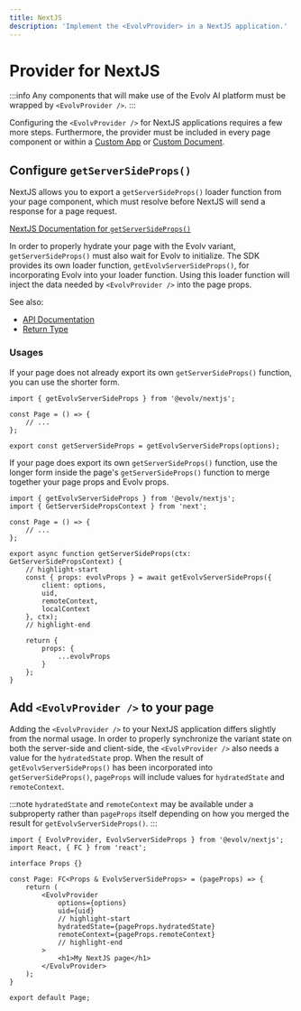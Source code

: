 ```yaml
---
title: NextJS
description: 'Implement the <EvolvProvider> in a NextJS application.'
---
```


# Provider for NextJS

:::info
Any components that will make use of the Evolv AI platform must be wrapped by `<EvolvProvider />`.
:::

Configuring the `<EvolvProvider />` for NextJS applications requires a few more steps. Furthermore, the provider
must be included in every page component or within a [Custom App](https://nextjs.org/docs/advanced-features/custom-app)
or [Custom Document](https://nextjs.org/docs/advanced-features/custom-document).

## Configure `getServerSideProps()`
NextJS allows you to export a `getServerSideProps()` loader function from your page component, which must resolve
before NextJS will send a response for a page request.

[NextJS Documentation for `getServerSideProps()`](https://nextjs.org/docs/basic-features/data-fetching/get-server-side-props)

In order to properly hydrate your page with the Evolv variant, `getServerSideProps()` must also wait for Evolv to initialize.
The SDK provides its own loader function, `getEvolvServerSideProps()`, for incorporating Evolv into your loader function.
Using this loader function will inject the data needed by `<EvolvProvider />` into the page props.

See also:
* [API Documentation](/api/modules/evolv_nextjs#getevolvserversideprops)
* [Return Type](/api/interfaces/evolv_nextjs.EvolvServerSideProps)


### Usages
If your page does not already export its own `getServerSideProps()` function, you can use the shorter form.

```tsx title="src/pages/index.tsx" showLineNumbers
import { getEvolvServerSideProps } from '@evolv/nextjs';

const Page = () => {
	// ...
};

export const getServerSideProps = getEvolvServerSideProps(options);
```

If your page does export its own `getServerSideProps()` function, use the longer form inside the page's
`getServerSideProps()` function to merge together your page props and Evolv props.

```tsx title="src/pages/index.tsx" showLineNumbers
import { getEvolvServerSideProps } from '@evolv/nextjs';
import { GetServerSidePropsContext } from 'next';

const Page = () => {
    // ...
};

export async function getServerSideProps(ctx: GetServerSidePropsContext) {
	// highlight-start
	const { props: evolvProps } = await getEvolvServerSideProps({
		client: options,
		uid,
		remoteContext,
		localContext
	}, ctx);
	// highlight-end

	return {
		props: {
			...evolvProps
		}
	};
}
```

## Add `<EvolvProvider />` to your page
Adding the `<EvolvProvider />` to your NextJS application differs slightly from the normal usage. In order to properly
synchronize the variant state on both the server-side and client-side, the `<EvolvProvider />` also needs a value for
the `hydratedState` prop. When the result of `getEvolvServerSideProps()` has been incorporated into `getServerSideProps()`,
`pageProps` will include values for `hydratedState` and `remoteContext`.

:::note
`hydratedState` and `remoteContext` may be available under a subproperty rather than `pageProps` itself depending on how
you merged the result for `getEvolvServerSideProps()`.
:::

```tsx title="src/pages/index.tsx" showLineNumbers
import { EvolvProvider, EvolvServerSideProps } from '@evolv/nextjs';
import React, { FC } from 'react';

interface Props {}

const Page: FC<Props & EvolvServerSideProps> = (pageProps) => {
	return (
		<EvolvProvider
			options={options}
			uid={uid}
			// highlight-start
			hydratedState={pageProps.hydratedState}
			remoteContext={pageProps.remoteContext}
			// highlight-end
		>
			<h1>My NextJS page</h1>
		</EvolvProvider>
	);
}

export default Page;
```
